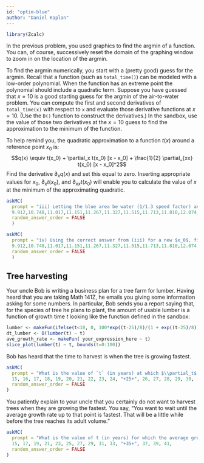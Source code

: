 ```yaml
---
id: "optim-blue"
author: "Daniel Kaplan"
---
```


```r
library(Zcalc)
```


In the previous problem, you used graphics to find the argmin of a function. You can, of course, successively reset the domain of the graphing window to zoom in on the location of the argmin.

To find the argmin numerically, you start with a (pretty good) guess for the argmin. Recall that a function (such as `total_time()`) can be modeled with a low-order polynomial. When the function has an extreme point the polynomial should include a quadratic term. Suppose you have guessed that $x=10$ is a good starting guess for the argmin of the air-to-water problem. You can compute the first and second derivatives of `total_time(x)` with respect to `x` and evaluate those derivative functions at $x=10$. (Use the `D()` function to construct the derivatives.) In the sandbox, use the value of those two derivatives at the $x=10$ guess to find the approximation to the minimum of the function.

To help remind you, the quadratic approximation to a function $t(x)$ around a reference point $x_0$ is: $$q(x) \equiv t(x_0) + \partial_x t(x_0) [x - x_0] + \frac{1}{2} \partial_{xx} t(x_0) [x - x_0]^2$$
Find the derivative $\partial_x q(x)$ and set this equal to zero. Inserting appropriate values for $x_0$, $\partial_x t(x_0)$, and $\partial_{xx} t(x_0)$ will enable you to calculate the value of $x$ at the minimum of the approximating quadratic.

```r
askMC(
  prompt = "iii) Letting the blue area be water (1/1.3 speed factor) and starting with a guess $x_0=10$, find the $x$ that minimizes the approximating quadratic.",
  9.912,10.748,11.017,11.151,11.267,11.327,11.515,11.713,11.810,12.074,12.276,12.321,12.438,"12.461","+12.579+", 12.618,12.637,12.993,13.261,13.360,13.527,13.888,
  random_answer_order = FALSE
  )
```

```r
askMC(
  prompt = "iv) Using the correct answer from (iii) for a new $x_0$, find the value of $x$ that minimizes the new approximating quadratic.",
  9.912,10.748,11.017,11.151,11.267,11.327,11.515,11.713,11.810,12.074,12.276,12.321,12.438,"+12.461+", 12.579, 12.618,12.637,12.993,13.261,13.360,13.527,13.888,
  random_answer_order = FALSE
  )
```

## Tree harvesting

Your uncle Bob is writing a business plan for a tree farm for lumber. Having heard that you are taking Math 141Z, he emails you giving some information asking for some numbers. In particular, Bob sends you a report saying that, for the species of tree he plans to plant, the amount of usable lumber is a function of growth time $t$ looking like the function defined in the sandbox: 

::: {.scaffolding  data-latex=""}
```r
lumber <- makeFun(ifelse(t<10, 0, 100*exp((t-25)/8)/(1 + exp((t-25)/8))) ~ t)
dt_lumber <- D(lumber(t) ~ t)
ave_growth_rate <- makeFun( your_expression_here ~ t)
slice_plot(lumber(t) ~ t, bounds(t=0:100))
```
:::

Bob has heard that the time to harvest is when the tree is growing fastest.

```r
askMC(
  prompt = "What is the value of `t` (in years) at which $\\partial_t$ `lumber(t)` is largest?",
  15, 16, 17, 18, 19, 20, 21, 22, 23, 24, "+25+", 26, 27, 28, 29, 30,
  random_answer_order = FALSE
)
```

You patiently explain to your uncle that you certainly do not want to harvest trees when they are growing the fastest. You say, "You want to wait until the average growth rate up to that point is fastest. That will be a little while before the tree reaches its adult volume."



```r
askMC(
  prompt = "What is the value of t (in years) for which the average growth rate, up to that time, is fastest.",
  15, 17, 19, 21, 23, 25, 27, 29, 31, 33, "+35+", 37, 39, 41,
  random_answer_order = FALSE
)
```

